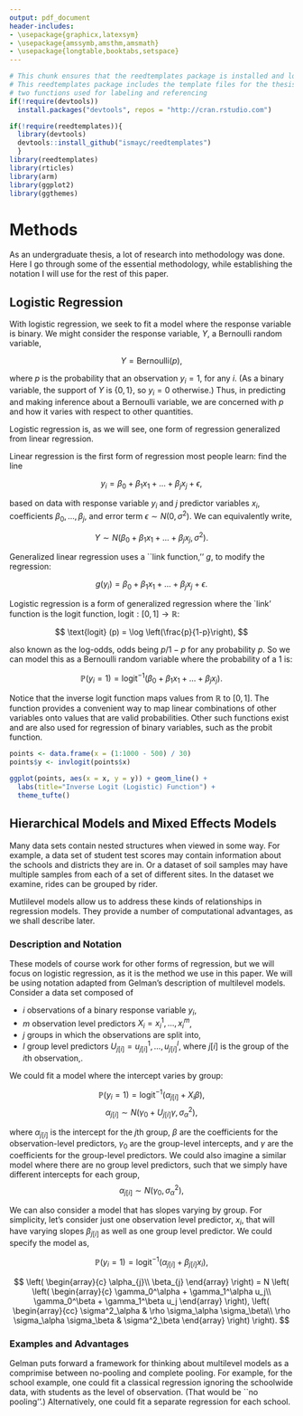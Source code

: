 ```yaml
---
output: pdf_document
header-includes:
- \usepackage{graphicx,latexsym}
- \usepackage{amssymb,amsthm,amsmath}
- \usepackage{longtable,booktabs,setspace}
---
```


<!--
You can delete the header-includes (lines 3-6 above) if you like and also the chunk below since it is loaded in the skeleton.Rmd file.  They are included so that chap3.Rmd will compile by itself when you hit Knit PDF.
-->

```r
# This chunk ensures that the reedtemplates package is installed and loaded
# This reedtemplates package includes the template files for the thesis and also
# two functions used for labeling and referencing
if(!require(devtools))
  install.packages("devtools", repos = "http://cran.rstudio.com")

if(!require(reedtemplates)){
  library(devtools)
  devtools::install_github("ismayc/reedtemplates")
  }
library(reedtemplates)
library(rticles)
library(arm)
library(ggplot2)
library(ggthemes)
```

# Methods

As an undergraduate thesis, a lot of research into methodology was done. Here I
go through some of the essential methodology, while establishing the notation I
will use for the rest of this paper.

## Logistic Regression

With logistic regression, we seek to fit a model where the response variable is
binary. We might consider the response variable, $Y$, a Bernoulli random variable,

$$Y = \text{Bernoulli}(p),$$

where $p$ is the probability that an observation $y_i = 1,$ for any $i$. (As a binary variable,
the support of $Y$ is $\{0,1\}$, so $y_i = 0$ otherwise.) Thus, in predicting
and making inference about a Bernoulli variable, we are concerned with $p$ and
how it varies with respect to other quantities.

Logistic regression is, as we will see, one form of regression generalized from
linear regression.

Linear regression is the first form of regression most people learn: find the
line

$$y_i = \beta_0 + \beta_1 x_1 + \ldots + \beta_j x_j + \epsilon,$$

based on data with response variable $y_i$ and $j$ predictor variables $x_i$,
coefficients $\beta_0, \ldots, \beta_j$, and error term $\epsilon \sim
N(0, \sigma^2)$. We can equivalently write,

$$Y \sim N(\beta_0 + \beta_1 x_1 + \ldots + \beta_j x_j, \sigma^2).$$

Generalized linear regression uses a ``link function,'' $g$, to modify the regression:

$$g(y_i) = \beta_0 + \beta_1 x_1 + \ldots + \beta_j x_j + \epsilon.$$

Logistic regression is a form of generalized regression where the `link' function
is the logit function, $\text{logit}:[0,1] \to \mathbb{R}$:

$$ \text{logit} (p) = \log \left(\frac{p}{1-p}\right), $$

also known as the log-odds, odds being $p/1-p$ for any probability $p$. So we can
model this as a Bernoulli random variable where the probability of a 1 is:

$$\mathbb{P} (y_i = 1) = \text{logit}^{-1} (\beta_0 + \beta_1 x_1 + \ldots + \beta_j x_j).$$

Notice that the inverse logit function maps values from $\mathbb{R}$ to $[0,1]$.
The function provides a convenient way to map linear combinations of other
variables onto values that are valid probabilities. Other such functions exist
and are also used for regression of binary variables, such as the probit function.


```r
points <- data.frame(x = (1:1000 - 500) / 30)
points$y <- invlogit(points$x)

ggplot(points, aes(x = x, y = y)) + geom_line() +
  labs(title="Inverse Logit (Logistic) Function") +
  theme_tufte()
```


## Hierarchical Models and Mixed Effects Models {#h-models}

Many data sets contain nested structures when viewed in some way. For example,
a data set of student test scores may contain information about the schools
and districts they are in. Or a dataset of soil samples may have multiple samples
from each of a set of different sites. In the dataset we examine, rides can be
grouped by rider.

Mutlilevel models allow us to address these kinds of relationships in regression
models. They provide a number of computational advantages, as we shall describe
later.

### Description and Notation

These models of course work for other forms of regression, but we will focus
on logistic regression, as it is the method we use in this paper. We will be
using notation adapted from Gelman's description of multilevel models. Consider
a data set composed of

- $i$ observations of a binary response variable $y_i$,
- $m$ observation level predictors $X_i = x_i^1, \ldots, x_i^m$,
- $j$ groups in which the observations are split into,
- $l$ group level predictors $U_{j[i]} = u_{j[i]}^1, \ldots, u_{j[i]}^l$, where
$j[i]$ is the group of the $i$th observation,.

We could fit a model where the intercept varies by group:

$$\mathbb{P} (y_i = 1) = \text{logit}^{-1}
(\alpha_{j[i]} + X_i \beta),$$
$$\alpha_{j[i]} \sim N(\gamma_0 + U_{j[i]} \gamma, \sigma_{\alpha}^2),$$

where $\alpha_{j[i]}$ is the intercept for the $j$th group, $\beta$ are the
coefficients for the observation-level predictors, $\gamma_0$ are the group-level
intercepts, and $\gamma$ are the coefficients for the group-level predictors. We
could also imagine a similar model where there are no group level predictors,
such that we simply have different intercepts for each group,
$$\alpha_{j[i]} \sim N(\gamma_0, \sigma_{\alpha}^2),$$

We can also consider a model that has slopes varying by group. For simplicity,
let's consider just one observation level predictor, $x_i$, that will have varying
slopes $\beta_{j[i]}$ as well as one group level predictor. We could specify the
model as,

$$\mathbb{P} (y_i = 1) = \text{logit}^{-1}
(\alpha_{j[i]} + \beta_{j[i]} x_i),$$

$$
\left(
\begin{array}{c}
\alpha_{j}\\
\beta_{j}
\end{array}
\right) =
N \left(
\left(
\begin{array}{c}
\gamma_0^\alpha + \gamma_1^\alpha u_j\\
\gamma_0^\beta + \gamma_1^\beta u_j
\end{array}
\right),
\left(
\begin{array}{cc}
\sigma^2_\alpha & \rho \sigma_\alpha \sigma_\beta\\
\rho \sigma_\alpha \sigma_\beta & \sigma^2_\beta
\end{array}
\right)
\right).
$$


### Examples and Advantages

Gelman puts forward a framework for thinking about multilevel models as a
comprimise between no-pooling and complete pooling. For example, for the school
example, one could fit a classical regression ignoring the schoolwide data,
with students as the level of observation. (That would be ``no pooling''.)
Alternatively, one could fit a separate regression for each school.
